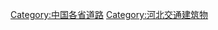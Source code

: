 {{Commonscat|Roads in Hebei}}

[[Category:中国各省道路|Category:中国各省道路]]
[[Category:河北交通建筑物|Category:河北交通建筑物]]